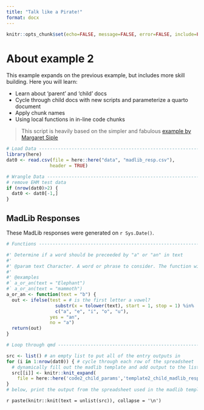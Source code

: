 ```yaml
---
title: "Talk like a Pirate!"
format: docx
---
```


<!-- Here in the 'setup' code chunk, we are stating that -->
<!-- we never want to display chunks in our output -->

```r
knitr::opts_chunk$set(echo=FALSE, message=FALSE, error=FALSE, include=FALSE, comment=FALSE)
```

# About example 2

This example expands on the previous example, but includes more skill building. Here you will learn:

 - Learn about 'parent' and 'child' docs
 - Cycle through child docs with new scripts and parameterize a quarto document
 - Apply chunk names
 - Using local functions in in-line code chunks

> This script is heavily based on the simpler and fabulous [example by Margaret Siple](https://github.com/MargaretSiple-NOAA/parameterized-indexing-example)

```r

# Load Data --------------------------------------------------------------------
library(here)
dat0 <- read.csv(file = here::here("data", "madlib_resp.csv"), 
                header = TRUE)

# Wrangle Data -----------------------------------------------------------------
# remove EHM test data
if (nrow(dat0)>2) {
  dat0 <- dat0[-1,] 
}
```

## MadLib Responses

These MadLib responses were generated on `r Sys.Date()`. 

```r

# Functions --------------------------------------------------------------------

#' Determine if a word should be preceeded by "a" or "an" in text
#'
#' @param text Character. A word or phrase to consider. The function will only use the first character of the entry. 
#'
#' @examples
#` a_or_an(text = "Elephant")
#` a_or_an(text = "mammoth")
a_or_an <- function(text = "b") {
  out <- ifelse(test = # is the first letter a vowel?
                  substr(x = tolower(text), start = 1, stop = 1) %in% 
                  c("a", "e", "i", "o", "u"), 
                yes = "an", 
                no = "a")
  return(out)
}

# Loop through qmd -------------------------------------------------------------

src <- list() # an empty list to put all of the entry outputs in
for (i in 1:nrow(dat0)) { # cycle through each row of the spreadsheet
  # dynamically fill out the madlib template and add output to the list
  src[[i]] <- knitr::knit_expand(
    file = here::here('code2_child_params','template2_child_madlib_responces.qmd'))
}
# below, print the output from the spreadsheet used in the madlib template
```

`r paste(knitr::knit(text = unlist(src)), collapse = '\n')`

